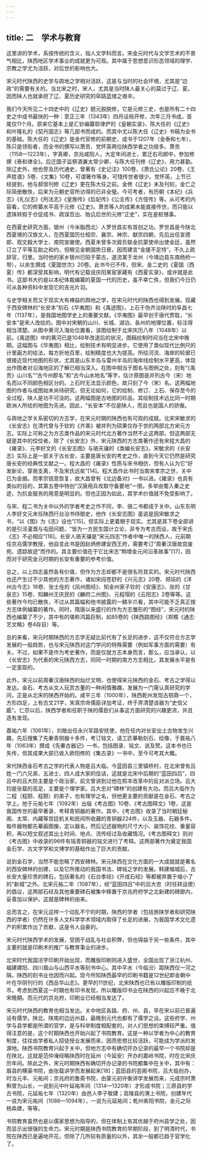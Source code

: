 ```yaml
---
---
---
```

title: 二　学术与教育
---




这里讲的学术，系按传统的含义，指人文学科而言。宋金元时代与文学艺术的不景气相比，陕西地区学术事业的成就更为可观。其中属于思想意识形态领域的理学、宗教之学尤为活跃，对后世的影响也大。

宋元时代陕西的史学与舆地之学相对活跃，这是与当时的社会环境，尤其是“边政”的需要有关的。当北宋之时，宋人，尤其是当时陕人最关心的莫过于辽、夏。因而陕人也就承担了辽、夏历史研究的荜路蓝缕之艰辛。

我们今天所见二十四史中的《辽史》题元脱脱修，它是元修三史，也是所有二十四史之中成书最快的一种：至正三年（1343年）四月设局开修，次年三月书成，首尾仅11个月。原来它基本上是汇钞编纂耶律俨的《皇朝实录》、陈大任的《辽史》和叶隆礼的《契丹国志》等几部书而成的。而其中尤以陈大任《辽史》书稿为全书的基础。陈大任的《辽史》是金代官修的前朝史，成书于1207年（金泰和七年），陈只是领衔者，而全书的撰写以萧贡、党怀英两位陕西学者之功居多。萧贡（1158—1223年），字真卿，京兆咸阳人，大定年间进士，累迁右司郎中，参加修撰《泰和律全》。后迁国子监祭酒兼太常少卿，与陈大任刊修《辽史》，用力甚勤。除辽史外，他也旁及历代通史，曾著有《史记注》100卷、《萧氏公论》20卷、《王声姓谱》5卷、《文集》10卷，可谓著作等身。可惜传世者很少。党怀英，上节已经提到，他与郝俣刊修《辽史》更在陈大任之前。金修《辽史》未及刊刻，金亡之际简册散佚，后来为元朝史官所访得的已非全璧。今可考者，有历朝《本纪》《兵志》《礼仪志》《刑法志》《皇族传》《后妃传》《公主传》《方伎传》等。从可考的内容看，它的修纂水平高于元修《辽史》。萧贡等人的成果未能直接传世，而只能以遗珠转假于仓促成书、疏误百出、贻讥后世的元修“正史”，实在是桩憾事。

在西夏史研究方面，银州（今米脂西北）人罗世昌实有首创之功。罗世昌是今陕北西夏境的汉族文人，在西夏国历仕桓宗、襄宗、神宗、献宗四朝，先后出任宣德郎、观文殿大学士、南院宣徽使。西夏末曾多次肩负联金抗蒙使命出使金廷，虽然订立了平等互助之和约，但眼见金朝国势日衰，因而建言“金援不足恃”。不久上疏辞官，归里。当时他的家乡银州已陷于蒙古，遂流寓于龙州（今靖边县东南杨桥一带），以余生撰成《夏国世次》20卷。此书今已不传，但宋、金二史的《夏国（西夏）传》都深受其影响，明代有记载说庆阳某宦家藏有《西夏实录》，或许就是此书。这部书大约是以本纪体裁编纂的夏国一代的历史，虽不幸亡佚，但我们今日仍可从各种资料中发现它的吉光片羽。

与史学相关而又于现实大有裨益的舆地之学，在宋元时代的陕西也得到发展。现藏于西安碑林的“长安本”刻石《华夷图》和《禹迹图》，上石于伪齐治陕时的阜昌七年（1137年），是我国地图学史上的重要文献。《华夷图》最早创于唐代贾耽，“长安本”是宋人改绘的。图中对宋朝的山川、长城、湖泊、各州的地理位置，标注得相当清楚。从图中黄河入海处位置看，该图绘制于北宋庆历八年（1048年）以前。《禹迹图》中的黄河已是1048年改道后的状况，图稿绘制时间当在北宋中晚期。这幅图与《华夷图》相比，绘制技术有明显进步。它使用了类似现代比例尺的计里画方的绘法，每方折地百里，绘制精度也大为提高。所绘河流、海岸的轮廓已很接近现代地图的形状，尤其是山东半岛与雷州半岛的海岸线绘制水平更高，体现出作图者对沿海地区的了解已相当深入。在图中相当于图名与图例之处，刻有“《禹贡》山川名”“古今州郡名”和“古今山水地名”等字，估计原图是并列古今（宋）地名而以不同颜色相区分的。上石时无法显示颜色，故只刻了今（宋）名。这两幅地图的作者与成图始末尚待研究，但无论如何，它的绘制、修订、上石、保存至今的全过程，陕人是功不可没的。这两幅图是古地图的珍品，其绘制技术远比同一时期欧洲人所绘的地图为先进。因此，“长安本”不仅是陕人，而且也是国人的骄傲。

与舆地之学关系密切的方志学，在宋元时期的陕西也有可观的成就。北宋宋敏求的《长安志》在清代曾与于钦的《齐乘》被并列为硕果仅存于世的两部北方宋元方志。实际上可称之为方志类作品的宋元时代北方著作当然不止这两部，但这两部无疑是其中的佼佼者。除了《长安志》外，宋元陕西的方志类著作还有宋程大昌的《雍录》、元李好文的《长安志图》与骆天骧的《类编长安志》。宋敏求的《长安志》实际上是一部关于古长安，主要是唐长安的考史之作，直到今天它仍然是研究唐长安的经典性文献之一。程大昌的《雍录》性质与宋书相仿，但有人认为它“好发新论，穿凿支离，不及宋氏远矣”[14]。程大昌作此书时当南宋孝宗之世，关中已为金据。而孝宗锐意恢复，故大昌曾有《北边备对》一书以进。《雍录》也具有类似的目的，其第五卷中特创“汉唐用兵攻取守备要地”一图，多举由蜀入秦之史迹，为抗金服务的用意是明显的。但也正因为如此，其学术价值就不免受影响了。

与宋、程二书为关中以外的学者考史之作不同，李、骆二书都成于关中。山东东明人李好文元末任陕西行台治书侍御史，他作《长安志图》虽说是因宋敏求之书，“以《图》为《志》设也”[15]，但实际上更着眼于现实。尤其是其下卷全部讲的是引泾灌溉与屯田问题，“皆为一方民生国计立论，非专为考古而设，故于宋氏《志》不必相应”[16]。长安人骆天骧是“宋元四志”作者中唯一的陕西人，元前期任京兆儒学教授，他自言此书是因赵炳修建安西王府，需要考订“周秦汉唐故宫废苑、遗踪故迹”而作的。其主要价值在于它比宋志“稍增金元间沿革故事”[17]，因而对于研究金元时期的长安有重要的参考价值。

总之，以上四志虽然各有价值，但作为方志却都不是很名符其实的。宋元时代陕西也还产生过不少其他的方志著作，诸如宋阎苍舒的《兴元志》20卷、郑埙的《洋州古今志》16卷、张士佺的《凤州图经》、知金州家子钦的《安康志》、张的《甘泉志》15卷、知麟州王庆民的《麟府二州图》、元程瑁的《云阳志》2卷等等。这些著作今均已散佚，不过从其篇幅和他书披露的一鳞半爪看，其中可能不乏真正按方志体例编纂的著作。同时，隋唐以来盛行的作为方志雏形的“图经”，宋元时的陕西也编纂了不少，其中有的堪称鸿篇巨制，如85卷的《陕西路图经》（郑樵《通志·艺文略》卷4存目）等。

总的来看，宋元时期陕西的方志学无疑比前代有了长足的进步，这不仅符合方志学发展的一般趋势，也与宋元陕西对这门学问的特殊需要（例如军事方面的需要）有关。不过，如果不是作为考史著作，而是仅就方志本身而言，那么，应当承认，以《长安志》为代表的宋元陕西方志，同同一时期的南方方志相比，其发展水平是有一定差距的。

此外，宋元以前周秦汉唐陕西的灿烂文明，也使得宋元陕西的金石、考古之学得以发达。金石、考古从文人玩赏古董的一种闲情雅趣，发展为一门需认真研究的学问，正是从北宋的陕西开始的。咸平三年（1000年），陕西乾州发现古铜鼎一个，方形四足，上有古文21字，宋真宗命儒臣详加考证，终于弄清楚该器为“史信父甗”。仁宗以后，陕西学者和任职于陕的儒臣们从事这方面研究的兴趣更浓，并且迭有发现。

嘉祐六年（1061年），刘敞出任永兴军路安抚使，他在任内对长安出土古物发生兴趣，先后搜集了先秦青铜器十多件，考订铭文，请工匠摹勒刻石、绘像，于嘉祐八年（1063年）撰成《先秦古器记》一书，包括图录、铭文、说及赞。这本书也已失传，但其成果大部已收入欧阳修的《集古录》一书中，至今可考其大概。

宋代陕西金石考古之学的代表人物是吕大临。今蓝田县三里镇桥村，在北宋曾有吕姓一门六兄弟、五进士、四人成大家的佳话，这就是北宋中后期的“蓝田四吕”，四吕中的吕大防主要是个政治家，前文曾讲到过他在熙丰改革中的反对派立场。吕大钧是张载的高足，主要是个理学家。吕大忠对“碑林”的创建有大功。而吕大临作为二程（程颐、程颢）的弟子，也有理学之名，但他更主要的贡献是在金石、考古之学上。他于元祐七年（1092年）出版《考古图》10卷、《考古图释文》1卷，这是我国传世的最早著录、考释青铜器的著作。其中，《考古图》收录了当时朝廷秘阁、太常、内藏等宫廷机关和民间所收藏的青铜器224件，以及玉器、石器多件。每件器物都先摹画图像，定以器名，然后记述器物的尺寸大小、装饰花纹、重量容积，再以短文叙述其出土时间、地点、流传经过及收藏情况。《考古图释文》则对《考古图》中收录的96件有铭青铜器的铭文进行了考释。这两部著作为奠定我国金石学、古文字学和文博学的基础作出了巨大的贡献。

说到金石学，当然不能忽略了西安碑林。宋元陕西在文化方面的一大成就就是著名的西安碑林的创建，以及它所推动的我国书法、碑铭之学的发展。韩建缩城后，古长安大量珍贵的碑石，包括著名的《石台孝经》《开成石经》等都被弃置于缩小了的“新城”之外。北宋元祐二年（1087年），经“蓝田四吕”中的吕大忠（时任转运使）的倡议，这两部石经及其他重要碑石被集中移置于京兆府府学之北新建的碑廊内，妥善加以保护。这就是碑林的由来。

总而言之，在宋元这样一个动乱不宁的时期，陕西的学者（包括旅陕学者和研究陕西的学者）仍然在许多人文科学学术领域内取得了长足的进展，为我国学术文化遗产的积累作出了贡献，这是令人自豪的。

宋元时代陕西学术的发展，受困于战乱与社会积弊，但也得益于另一些条件，其中主要的就是印刷术的推广与教育事业的进步。

北宋时代我国活字印刷开始出现，而雕版印刷则进入盛世，全国出现了浙江杭州、福建建阳、四川眉山与山西平水等刻书中心。其中平水（今临汾）距陕西仅一河之隔，陕西的刻书业也因而兴起。现今所知陕西最早的印刷书籍是12世纪即金朝中叶在华阴刊行的《西岳华山志》。更早的11世纪，北宋陕西也已有以雕版印制的纸币。考虑到西夏这一时期也有印书发现，所以雕版印书业在陕西的兴起应不晚于北宋晚期。而元代的京兆府，印刷业已经相当发达了。

宋元时代陕西的教育也相当发达。关中地区各路、府、州、县，早在宋以前已普遍设有儒学。陕北、陕南的边远州县，最晚到元代也都有了儒学之设。这些府学、州学与县学都是所谓的官学，是与科举制度相配套的，对人们思想的束缚较严重。值得注意的是，这个时期陕西也开始兴起了书院教育。这是一种以学者为中心的教育制度，往往由学者私人招徒授业发展而来，因而思想比较活跃，可能成为学派的发源地。陕西书院教育兴起于关中，但地方志中有确切开办记录的最早一个书院却是在陕北，这就是范仲淹经略陕西时在延州（今延安）开办的嘉岭书院，时在北宋庆历年间。除此之外，宋元时期陕西有确切开办记录的书院都集中在关中，其中有：眉县的横渠书院，由张载讲学而发展起来[18]；蓝田县的芸阁书院，吕大临创办，时当元丰、元祐间；京兆府的鲁斋书院，由蒙元初许衡讲学发展而来，元成宗时萧㪺曾为山长，一说到元中叶延祐年间（1314—1320年）才形成书院；三原县的学古书院，元延祐七年（1320年）由邑人李子敬建；高陵县的渭上书院，创建年代一说为宋元祐间（1086—1094年），一说为元延祐间；乾州紫阳书院，金元之际杨奂建，等等。

书院教育虽然也是以儒家思想为指导的，但在体制上有其优越于府州县学之处，因而显示出很强的生命力。宋元时期是陕西书院教育的早期阶段，到了明清时代，书院在陕西已是遍地开花，但除了几所较有质量的以外，其余一般都已趋于官学化了。